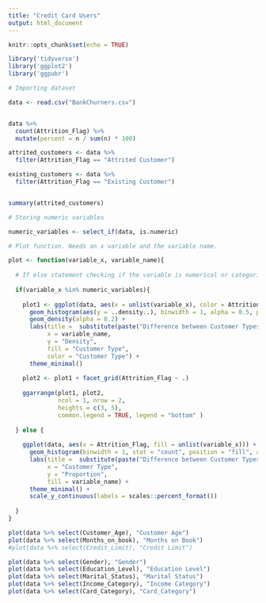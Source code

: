 ```yaml
---
title: "Credit Card Users"
output: html_document
---
```


```r
knitr::opts_chunk$set(echo = TRUE)
```

```r

library('tidyverse')
library('ggplot2')
library('ggpubr')

```

```r

# Importing dataset

data <- read.csv("BankChurners.csv")

```

```r



```


```r

data %>%
  count(Attrition_Flag) %>%
  mutate(percent = n / sum(n) * 100)

```

```r

attrited_customers <- data %>% 
  filter(Attrition_Flag == "Attrited Customer")

existing_customers <- data %>% 
  filter(Attrition_Flag == "Existing Customer")


summary(attrited_customers)

```
```r

# Storing numeric variables

numeric_variables <- select_if(data, is.numeric)

# Plot function. Needs an x variable and the variable name.

plot <- function(variable_x, variable_name){
  
  # If else statement checking if the variable is numerical or categorical and drawing the corresponding graph.
  
  if(variable_x %in% numeric_variables){
  
    plot1 <- ggplot(data, aes(x = unlist(variable_x), color = Attrition_Flag, fill = Attrition_Flag)) +
      geom_histogram(aes(y = ..density..), binwidth = 1, alpha = 0.5, position = "dodge") +
      geom_density(alpha = 0.2) +
      labs(title =  substitute(paste("Difference between Customer Types in terms of ", variable_name)), 
           x = variable_name,
           y = "Density",
           fill = "Customer Type",
           color = "Customer Type") +
      theme_minimal() 
  
    plot2 <- plot1 + facet_grid(Attrition_Flag ~ .)
    
    ggarrange(plot1, plot2, 
              ncol = 1, nrow = 2, 
              heights = c(3, 5), 
              common.legend = TRUE, legend = "bottom" )
    
  } else {
    
    ggplot(data, aes(x = Attrition_Flag, fill = unlist(variable_x))) +
      geom_histogram(binwidth = 1, stat = "count", position = "fill", alpha = 0.5) +
      labs(title =  substitute(paste("Difference between Customer Types in terms of ", variable_name)),
           x = "Customer Type",
           y = "Proportion",
           fill = variable_name) +
      theme_minimal() +
      scale_y_continuous(labels = scales::percent_format())
      
  }
}

```

```r

plot(data %>% select(Customer_Age), "Customer Age")
plot(data %>% select(Months_on_book), "Months on Book")
#plot(data %>% select(Credit_Limit), "Credit Limit")

```

```r

plot(data %>% select(Gender), "Gender")
plot(data %>% select(Education_Level), "Education Level")
plot(data %>% select(Marital_Status), "Marital Status")
plot(data %>% select(Income_Category), "Income Category")
plot(data %>% select(Card_Category), "Card_Category")

```
